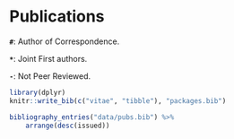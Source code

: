 # Publications


**`#`**: Author of Correspondence.

**`*`**: Joint First authors.

**`-`**: Not Peer Reviewed.

<!-- # Selected Publications -->
<!--  -->
<!-- ::: {#refs_selected} -->
<!-- ::: -->


```{r}
library(dplyr)
knitr::write_bib(c("vitae", "tibble"), "packages.bib")

bibliography_entries("data/pubs.bib") %>%
    arrange(desc(issued))
```

<!-- 
## Refereed Journal Papers

# ```{r}
# vitae::bibliography_entries("bib/journal.bib")
# # arrange(desc(row_number())) %>%
# # relocate(annote)
# ```

## Papers in Refereed Conference Proceedings
<!-- 
# ```{r}
# bibliography_entries("bib/proceedings.bib")
``` -->
<!--
## Book Chapters

# ```{r}
# bibliography_entries("bib/book.bib")
``` -->
